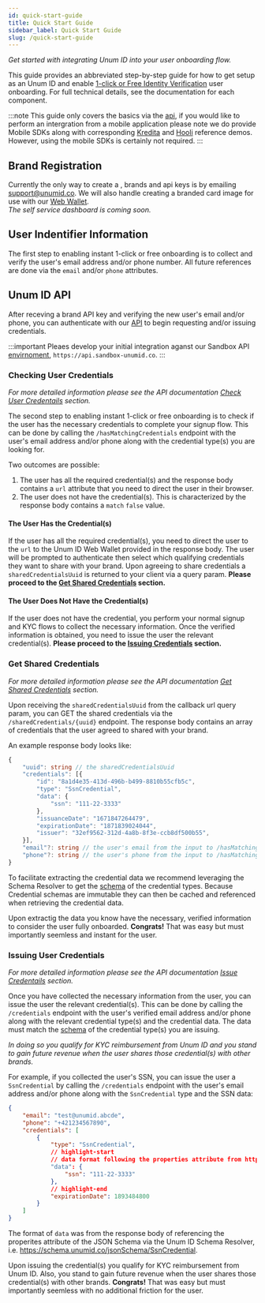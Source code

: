 ```yaml
---
id: quick-start-guide
title: Quick Start Guide
sidebar_label: Quick Start Guide
slug: /quick-start-guide
---
```



*Get started with integrating Unum ID into your user onboarding flow.*

This guide provides an abbreviated step-by-step guide for how to get setup as an Unum ID <Tip type="brand"/> and enable [1-click or Free Identity Verification](https://www.unumid.co/1-click) user onboarding. For full technical details, see the documentation for each component.

:::note
This guide only covers the basics via the [api](/api-overview), if you would like to perform an intergration from a mobile application please note we do provide Mobile SDKs along with corresponding [Kredita](/kredita-demo) and [Hooli](/hooli-demo-idv) reference demos. However, using the mobile SDKs is certainly not required.
:::

## Brand Registration
Currently the only way to create a <Tip type="customer"/>, <Tip type="brand">brands</Tip>  and api keys is by emailing support@unumid.co. We will also handle creating a branded card image for use with our [Web Wallet](https://wallet.unumid.co/).<br/>
*The self service dashboard is coming soon.*

## User Indentifier Information
The first step to enabling instant 1-click or free onboarding is to collect and verify the user's email address and/or phone number. All future <Tip type="user"/> references are done via the `email` and/or `phone` attributes.

## Unum ID API
After receving a brand API key and verifying the new user's email and/or phone, you can authenticate with our [API](/api-overview) to begin requesting and/or issuing <Tip type="user"/> <Tip type="credential">credentials</Tip>.

:::important
Pleaes develop your initial integration aganst our Sandbox API [envirnoment](api-overview#environments), `https://api.sandbox-unumid.co`.
:::

### Checking User Credentials
*For more detailed information please see the API documentation [Check User Credentails](/api-overview#check-user-credentials) section.*<br/>

The second step to enabling instant 1-click or free onboarding is to check if the user has the necessary credentials to complete your signup flow. This can be done by calling the `/hasMatchingCredentials` endpoint with the user's email address and/or phone along with the credential type(s) you are looking for. 

Two outcomes are possible:
1. The user has all the required credential(s) and the response body contains a `url` attribute that you need to direct the user in their browser.
2. The user does not have the credential(s). This is characterized by the response body contains a `match` `false` value.

#### The User Has the Credential(s)
If the user has all the required credential(s), you need to direct the user to the `url` to the Unum ID Web Wallet provided in the response body. The user will be prompted to authenticate then select which qualifying credentials they want to share with your brand. Upon agreeing to share <Tip type="credential">credentials</Tip> a `sharedCredentialsUuid` is returned to your client via a query param. **Please proceed to the [Get Shared Credentials](#get-shared-credentials) section.**

#### The User Does Not Have the Credential(s)
If the user does not have the credential, you perform your normal signup and KYC flows to collect the necessary information. Once the verified information is obtained, you need to issue the user the relevant credential(s). **Please proceed to the [Issuing Credentials](#issuing-user-credentials) section.**

### Get Shared Credentials
*For more detailed information please see the API documentation [Get Shared Credentials](/api-overview#get-shared-credentials) section.*<br/>

Upon receiving the `sharedCredentialsUuid` from the callback url query param, you can GET the shared <Tip type="credential">credentials</Tip> via the `/sharedCredentials/{uuid}` endpoint. The response body contains an array of <Tip type="credential">credentials</Tip> that the user agreed to shared with your brand.

An example response body looks like:

```typescript title="Example /sharedCredentials Response Body"
{
    "uuid": string // the sharedCredentialsUuid
    "credentials": [{
        "id": "8a1d4e35-413d-496b-b499-8810b55cfb5c",
        "type": "SsnCredential",
        "data": {
            "ssn": "111-22-3333"
        },
        "issuanceDate": "1671847264479",
        "expirationDate": "1871839024044",
        "issuer": "32ef9562-312d-4a8b-8f3e-ccb8df500b55",
    }],
    "email"?: string // the user's email from the input to /hasMatchingCredentials; only present if email was provided
    "phone"?: string // the user's phone from the input to /hasMatchingCredentials; only present if phone was provided
}
```

To facilitate extracting the credential data we recommend leveraging the Schema Resolver to get the [schema](/schema) of the credential types. Because Credential schemas are immutable they can then be cached and referenced when retrieving the credential data.

Upon extractig the data you know have the necessary, verified information to consider the user fully onboarded. **Congrats!** That was easy but must importantly seemless and instant for the user.

### Issuing User Credentials
*For more detailed information please see the API documentation [Issue Credentails](/api-overview#issue-credentials) section.*<br/>

Once you have collected the necessary information from the user, you can issue the user the relevant credential(s). This can be done by calling the `/credentials` endpoint with the user's verified email address and/or phone along with the relevant credential type(s) and the credential data. The data must match the [schema](/schema) of the credential type(s) you are issuing.

*In doing so you qualify for KYC reimbursement from Unum ID and you stand to gain future revenue when the user shares those credential(s) with other brands.*

For example, if you collected the user's SSN, you can issue the user a `SsnCredential` by calling the `/credentials` endpoint with the user's email address and/or phone along with the `SsnCredential` type and the SSN data: 

```json title="Example Issue Credentials Request Body"
{
    "email": "test@unumid.abcde",
    "phone": "+421234567890",
    "credentials": [
        {
            "type": "SsnCredential",
            // highlight-start
            // data format following the properties attribute from https://schema.unumid.co/jsonSchema/SsnCredential
            "data": {
                "ssn": "111-22-3333"
            },
            // highlight-end
            "expirationDate": 1893484800
        }
    ]
}
```

The format of `data` was from the response body of referencing the properites attribute of the JSON Schema via the Unum ID Schema Resolver, i.e. https://schema.unumid.co/jsonSchema/SsnCredential.

Upon issuing the credential(s) you qualify for KYC reimbursement from Unum ID. Also, you stand to gain future revenue when the user shares those credential(s) with other brands. **Congrats!** That was easy but must importantly seemless with no additional friction for the user.
